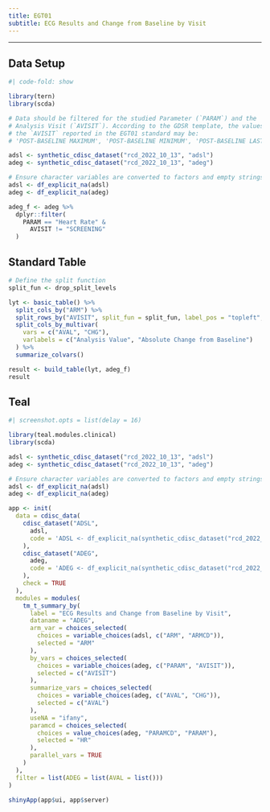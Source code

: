 ```yaml
---
title: EGT01
subtitle: ECG Results and Change from Baseline by Visit
---
```


------------------------------------------------------------------------

::: panel-tabset
## Data Setup

```r
#| code-fold: show

library(tern)
library(scda)

# Data should be filtered for the studied Parameter (`PARAM`) and the
# Analysis Visit (`AVISIT`). According to the GDSR template, the values for
# the `AVISIT` reported in the EGT01 standard may be:
# 'POST-BASELINE MAXIMUM', 'POST-BASELINE MINIMUM', 'POST-BASELINE LAST'.

adsl <- synthetic_cdisc_dataset("rcd_2022_10_13", "adsl")
adeg <- synthetic_cdisc_dataset("rcd_2022_10_13", "adeg")

# Ensure character variables are converted to factors and empty strings and NAs are explicit missing levels.
adsl <- df_explicit_na(adsl)
adeg <- df_explicit_na(adeg)

adeg_f <- adeg %>%
  dplyr::filter(
    PARAM == "Heart Rate" &
      AVISIT != "SCREENING"
  )
```

## Standard Table

```r
# Define the split function
split_fun <- drop_split_levels

lyt <- basic_table() %>%
  split_cols_by("ARM") %>%
  split_rows_by("AVISIT", split_fun = split_fun, label_pos = "topleft", split_label = obj_label(adeg_f$AVISIT)) %>%
  split_cols_by_multivar(
    vars = c("AVAL", "CHG"),
    varlabels = c("Analysis Value", "Absolute Change from Baseline")
  ) %>%
  summarize_colvars()

result <- build_table(lyt, adeg_f)
result
```

## Teal

```r
#| screenshot.opts = list(delay = 16)

library(teal.modules.clinical)
library(scda)

adsl <- synthetic_cdisc_dataset("rcd_2022_10_13", "adsl")
adeg <- synthetic_cdisc_dataset("rcd_2022_10_13", "adeg")

# Ensure character variables are converted to factors and empty strings and NAs are explicit missing levels.
adsl <- df_explicit_na(adsl)
adeg <- df_explicit_na(adeg)

app <- init(
  data = cdisc_data(
    cdisc_dataset("ADSL",
      adsl,
      code = 'ADSL <- df_explicit_na(synthetic_cdisc_dataset("rcd_2022_10_13", "adsl"))'
    ),
    cdisc_dataset("ADEG",
      adeg,
      code = 'ADEG <- df_explicit_na(synthetic_cdisc_dataset("rcd_2022_10_13", "adeg"))'
    ),
    check = TRUE
  ),
  modules = modules(
    tm_t_summary_by(
      label = "ECG Results and Change from Baseline by Visit",
      dataname = "ADEG",
      arm_var = choices_selected(
        choices = variable_choices(adsl, c("ARM", "ARMCD")),
        selected = "ARM"
      ),
      by_vars = choices_selected(
        choices = variable_choices(adeg, c("PARAM", "AVISIT")),
        selected = c("AVISIT")
      ),
      summarize_vars = choices_selected(
        choices = variable_choices(adeg, c("AVAL", "CHG")),
        selected = c("AVAL")
      ),
      useNA = "ifany",
      paramcd = choices_selected(
        choices = value_choices(adeg, "PARAMCD", "PARAM"),
        selected = "HR"
      ),
      parallel_vars = TRUE
    )
  ),
  filter = list(ADEG = list(AVAL = list()))
)

shinyApp(app$ui, app$server)
```
:::
